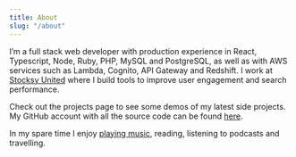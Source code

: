 ```yaml
---
title: About
slug: "/about"
---
```



I’m a full stack web developer with production experience in React, Typescript,
Node, Ruby, PHP, MySQL and PostgreSQL, as well as with AWS services such as
Lambda, Cognito, API Gateway and Redshift. I work at
[Stocksy United](https://stocksy.com) where I build tools to improve user
engagement and search performance.

Check out the <Link className='internal-link' to='/projects'>projects</Link> page to see some demos of my
latest side projects. My GitHub account with all the source code can be found
[here](https://github.com/a-bishop).

In my spare time I enjoy
[playing music](https://chancelovett.bandcamp.com/releases), reading, listening
to podcasts and travelling.
